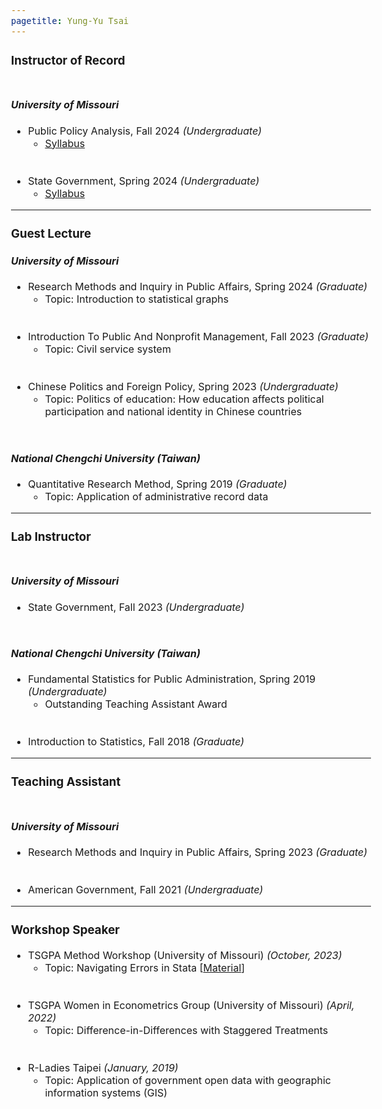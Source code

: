```yaml
---
pagetitle: Yung-Yu Tsai
---
```


<link rel="stylesheet" href="styles.css" type="text/css">
<style>
  body{
  font-size: 12pt;
}
</style>


### Instructor of Record
<div style="line-height:50%;"><br></div>

#### _University of Missouri_

* Public Policy Analysis, Fall 2024 _(Undergraduate)_
  - <a href = "syllabus/PA4430_Syllabus_Fall2024.pdf" target="_blank">Syllabus</a>

<div style="line-height:50%;"><br></div>

* State Government, Spring 2024 _(Undergraduate)_
  - <a href = "syllabus/PS2100_Syllabus_Spring2024.pdf" target="_blank">Syllabus</a>

------

### Guest Lecture

#### _University of Missouri_

* Research Methods and Inquiry in Public Affairs, Spring 2024 _(Graduate)_
  - Topic: Introduction to statistical graphs

<div style="line-height:50%;"><br></div>

* Introduction To Public And Nonprofit Management, Fall 2023 _(Graduate)_
  - Topic: Civil service system

<div style="line-height:50%;"><br></div>

* Chinese Politics and Foreign Policy, Spring 2023 _(Undergraduate)_
  - Topic: Politics of education: How education affects political participation and national identity in Chinese countries

<div style="line-height:100%;"><br></div>

#### _National Chengchi University (Taiwan)_

* Quantitative Research Method, Spring 2019 _(Graduate)_
  - Topic: Application of administrative record data
  
 
------

### Lab Instructor
<div style="line-height:50%;"><br></div>
  

#### _University of Missouri_

* State Government, Fall 2023 _(Undergraduate)_  

<div style="line-height:100%;"><br></div>

#### _National Chengchi University (Taiwan)_

* Fundamental Statistics for Public Administration, Spring 2019 _(Undergraduate)_
  - Outstanding Teaching Assistant Award

<div style="line-height:50%;"><br></div>
  
* Introduction to Statistics, Fall 2018 _(Graduate)_

------

### Teaching Assistant
<div style="line-height:50%;"><br></div>

#### _University of Missouri_

* Research Methods and Inquiry in Public Affairs, Spring 2023 _(Graduate)_

<div style="line-height:50%;"><br></div>

* American Government, Fall 2021 _(Undergraduate)_

------

### Workshop Speaker

* TSGPA Method Workshop (University of Missouri) _(October, 2023)_
  - Topic: Navigating Errors in Stata [<a href = "https://github.com/yungyutsai/Stata_error" target="_blank">Material</a>]

 <div style="line-height:50%;"><br></div>

* TSGPA Women in Econometrics Group (University of Missouri) _(April, 2022)_
  - Topic: Difference-in-Differences with Staggered Treatments
 
 <div style="line-height:50%;"><br></div>

* R-Ladies Taipei _(January, 2019)_
  - Topic: Application of government open data with geographic information systems (GIS)
